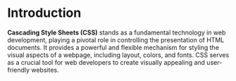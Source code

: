 # Introduction

**Cascading Style Sheets (CSS)** stands as a fundamental technology in web development, playing a pivotal role in controlling the presentation of HTML documents. It provides a powerful and flexible mechanism for styling the visual aspects of a webpage, including layout, colors, and fonts. CSS serves as a crucial tool for web developers to create visually appealing and user-friendly websites.